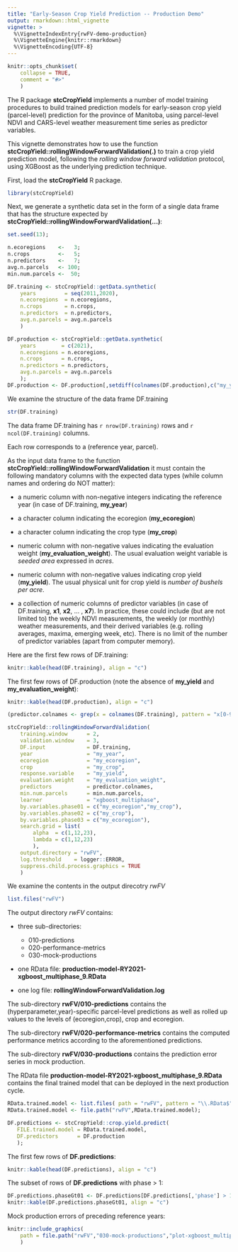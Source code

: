 ```yaml
---
title: "Early-Season Crop Yield Prediction -- Production Demo"
output: rmarkdown::html_vignette
vignette: >
  %\VignetteIndexEntry{rwFV-demo-production}
  %\VignetteEngine{knitr::rmarkdown}
  %\VignetteEncoding{UTF-8}
---
```


```r
knitr::opts_chunk$set(
    collapse = TRUE,
    comment = "#>"
    )
```
The R package **stcCropYield** implements a number of model training procedures
to build trained prediction models for early-season crop yield (parcel-level)
prediction for the province of Manitoba, using parcel-level NDVI and CARS-level
weather measurement time series as predictor variables.

This vignette demonstrates how to use the function
**stcCropYield::rollingWindowForwardValidation(.)**
to train a crop yield prediction model,
following the *rolling window forward validation* protocol,
using XGBoost as the underlying prediction technique.

First, load the **stcCropYield** R package.
```r
library(stcCropYield)
```
Next, we generate a synthetic data set in the form of a single data frame
that has the structure expected by
**stcCropYield::rollingWindowForwardValidation(...)**:
```r
set.seed(13);

n.ecoregions    <-   3;
n.crops         <-   5;
n.predictors    <-   7;
avg.n.parcels   <- 100;
min.num.parcels <-  50;

DF.training <- stcCropYield::getData.synthetic(
    years         = seq(2011,2020),
    n.ecoregions  = n.ecoregions,
    n.crops       = n.crops,
    n.predictors  = n.predictors,
    avg.n.parcels = avg.n.parcels
    )

DF.production <- stcCropYield::getData.synthetic(
    years        = c(2021),
    n.ecoregions = n.ecoregions,
    n.crops      = n.crops,
    n.predictors = n.predictors,
    avg.n.parcels = avg.n.parcels
    );
DF.production <- DF.production[,setdiff(colnames(DF.production),c("my_yield","my_evaluation_weight"))]
```
We examine the structure of the data frame DF.training
```r
str(DF.training)
```
The data frame DF.training has `r nrow(DF.training)` rows and
`r ncol(DF.training)` columns.

Each row corresponds to a (reference year, parcel).

As the input data frame to the function
**stcCropYield::rollingWindowForwardValidation**
it must contain the following mandatory columns with the expected data types
(while column names and ordering do NOT matter):

* a numeric column with non-negative integers indicating the reference year
  (in case of DF.training, **my_year**)

* a character column indicating the ecoregion (**my_ecoregion**)

* a character column indicating the crop type (**my_crop**)

* numeric column with non-negative values indicating the evaluation weight
  (**my_evaluation_weight**).
  The usual evaluation weight variable is *seeded area* expressed in *acres*.

* numeric column with non-negative values indicating crop yield (**my_yield**).
  The usual physical unit for crop yield is *number of bushels per acre*.

* a collection of numeric columns of predictor variables
  (in case of DF.training, **x1**, **x2**, ... , **x7**).
  In practice, these could include (but are not limited to)
  the weekly NDVI measurements,
  the weekly (or monthly) weather measurements, and
  their derived variables (e.g. rolling averages, maxima, emerging week, etc).
  There is no limit of the number of predictor variables
  (apart from computer memory).

Here are the first few rows of DF.training:
```r
knitr::kable(head(DF.training), align = "c")
```

The first few rows of DF.production (note the absence of **my_yield** and
**my_evaluation_weight**):
```r
knitr::kable(head(DF.production), align = "c")
```

``` r
(predictor.colnames <- grep(x = colnames(DF.training), pattern = "x[0-9]*", value = TRUE))
```

```r
stcCropYield::rollingWindowForwardValidation(
    training.window      = 2,
    validation.window    = 3,
    DF.input             = DF.training,
    year                 = "my_year",
    ecoregion            = "my_ecoregion",
    crop                 = "my_crop",
    response.variable    = "my_yield",
    evaluation.weight    = "my_evaluation_weight",
    predictors           = predictor.colnames,
    min.num.parcels      = min.num.parcels,
    learner              = "xgboost_multiphase",
    by.variables.phase01 = c("my_ecoregion","my_crop"),
    by.variables.phase02 = c("my_crop"),
    by.variables.phase03 = c("my_ecoregion"),
    search.grid = list(
        alpha  = c(1,12,23),
        lambda = c(1,12,23)
        ),
    output.directory = "rwFV",
    log.threshold    = logger::ERROR,
    suppress.child.process.graphics = TRUE
    )
```
We examine the contents in the output direcotry *rwFV*
```r
list.files("rwFV")
```
The output directory *rwFV* contains:

* three sub-directories:
  * 010-predictions
  * 020-performance-metrics
  * 030-mock-productions

* one RData file: **production-model-RY2021-xgboost_multiphase_9.RData**

* one log file: **rollingWindowForwardValidation.log**

The sub-directory **rwFV/010-predictions** contains the
(hyperparameter,year)-specific parcel-level predictions
as well as rolled up values to the levels of (ecoregion,crop), crop and
ecoregion.

The sub-directory **rwFV/020-performance-metrics** contains the computed performance
metrics according to the aforementioned predictions.

The sub-directory **rwFV/030-productions** contains the prediction error series
in mock production.

The RData file **production-model-RY2021-xgboost_multiphase_9.RData** contains
the final trained model that can be deployed in the next production cycle.

```r
RData.trained.model <- list.files( path = "rwFV", pattern = "\\.RData$" );
RData.trained.model <- file.path("rwFV",RData.trained.model);

DF.predictions <- stcCropYield::crop.yield.predict(
   FILE.trained.model = RData.trained.model,
   DF.predictors      = DF.production
   );
```

The first few rows of **DF.predictions**:
```r
knitr::kable(head(DF.predictions), align = "c")
```

The subset of rows of **DF.predictions** with phase > 1:
```r
DF.predictions.phaseGt01 <- DF.predictions[DF.predictions[,'phase'] > 1,]
knitr::kable(DF.predictions.phaseGt01, align = "c")
```

Mock production errors of preceding reference years:
```r
knitr::include_graphics(
    path = file.path("rwFV","030-mock-productions","plot-xgboost_multiphase-mockProdErr-vs-year.png")
    )
```
